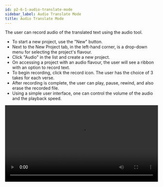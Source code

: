 ```yaml
---
id: p2-6-1-audio-translate-mode
sidebar_label: Audio Translate Mode
title: Audio Translate Mode
---
```


The user can record audio of the translated text using the audio tool.

- To start a new project, use the "New" button.
- Next to the New Project tab, in the left-hand corner, is a drop-down menu for selecting the project's flavour.
- Click "Audio" in the list and create a new project.
- On accessing a project with an audio flavour, the user will see a ribbon with an option to record text.
- To begin recording, click the record icon. The user has the choice of 3 takes for each verse.
- After recording is complete, the user can play, pause, rewind, and also erase the recorded file.
- Using a simple user interface, one can control the volume of the audio and the playback speed.

<video controls src="/autographaAssetsV2/how-to/Audio.mov" width="100%" type="video/mov"/>